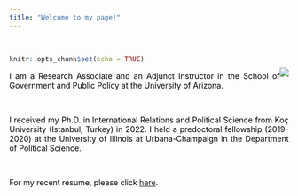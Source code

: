 ```yaml
---
title: "Welcome to my page!"
---
```


<br>

<style>
body {
text-align: justify}
</style>
```r
knitr::opts_chunk$set(echo = TRUE)
```
<div style= "float:right;position: relative; top: -20px;">
![](Photo.jpg)
</div>

<p style="color:black"><p style="color:black">I am a Research Associate and an Adjunct Instructor in the School of Government and Public Policy at the University of Arizona.</p>

<br>

<p style="color:black"><p style="color:black">I received my Ph.D. in International Relations and Political Science from Koç University (Istanbul, Turkey) in 2022. I held a predoctoral fellowship (2019-2020) at the University of Illinois at Urbana-Champaign in the Department of Political Science. </p>

<br>

<p style="color:black">For my recent resume, please click <a href="https://www.dropbox.com/scl/fi/glkm1gyhl2r59tvt0ynkt/Ar-_Emine_CV.pdf?rlkey=zu4wc3vr6km0ma5u2pl5ytoco&dl=0">here</a>.</p> 







